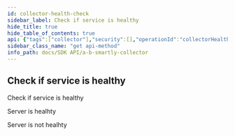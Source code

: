 ```yaml
---
id: collector-health-check
sidebar_label: Check if service is healthy
hide_title: true
hide_table_of_contents: true
api: {"tags":["collector"],"security":[],"operationId":"collectorHealthCheck","responses":{"200":{"description":"Server is healhty"},"500":{"description":"Server is not healhty"}},"description":"Check if service is healthy","method":"get","path":"/healthy","servers":[{"url":"https://api-sandbox.absmartly.com/v1"}],"securitySchemes":{"ApiKey":{"type":"apiKey","name":"X-API-Key","in":"header"}},"info":{"title":"A/B Smartly Collector","version":"1.0.0","description":"A/B Smartly Collector API Specification","contact":{"email":"api@absmartly.com"},"license":{"name":"Proprietary"}},"postman":{"name":"Check if service is healthy","description":{"type":"text/plain"},"url":{"path":["healthy"],"host":["{{baseUrl}}"],"query":[],"variable":[]},"method":"GET"}}
sidebar_class_name: "get api-method"
info_path: docs/SDK API/a-b-smartly-collector
---
```



## Check if service is healthy



Check if service is healthy

<div><ApiTabs><TabItem label={"200"} value={"200"}><div>

Server is healhty

</div><div></div></TabItem><TabItem label={"500"} value={"500"}><div>

Server is not healhty

</div><div></div></TabItem></ApiTabs></div>
      